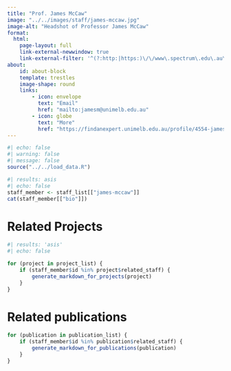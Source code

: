 ```yaml
---
title: "Prof. James McCaw"
image: "../../images/staff/james-mccaw.jpg"
image-alt: "Headshot of Professor James McCaw"
format:
  html:
    page-layout: full
    link-external-newwindow: true
    link-external-filter: '^(?:http:|https:)\/\/www\.spectrum\.edu\.au\/custom'
about:
    id: about-block
    template: trestles
    image-shape: round
    links:
        - icon: envelope
          text: "Email"
          href: "mailto:jamesm@unimelb.edu.au"
        - icon: globe
          text: "More"
          href: "https://findanexpert.unimelb.edu.au/profile/4554-james-mccaw"
---
```

    

```r
#| echo: false
#| warning: false
#| message: false
source("../../load_data.R")
```

::: {#about-block}    

```r
#| results: asis
#| echo: false
staff_member <- staff_list[["james-mccaw"]]
cat(staff_member[["bio"]])

```

:::

# Related Projects

```r
#| results: 'asis'
#| echo: false

for (project in project_list) {
    if (staff_member$id %in% project$related_staff) {
        generate_markdown_for_projects(project)
    }
}
```

# Related publications

```r
for (publication in publication_list) {
    if (staff_member$id %in% publication$related_staff) {
        generate_markdown_for_publications(publication)
    }
}
```
